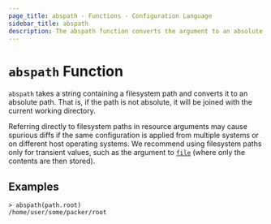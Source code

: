 ```yaml
---
page_title: abspath - Functions - Configuration Language
sidebar_title: abspath
description: The abspath function converts the argument to an absolute filesystem path.
---
```


# `abspath` Function

`abspath` takes a string containing a filesystem path and converts it
to an absolute path. That is, if the path is not absolute, it will be joined
with the current working directory.

Referring directly to filesystem paths in resource arguments may cause spurious
diffs if the same configuration is applied from multiple systems or on
different host operating systems. We recommend using filesystem paths only for
transient values, such as the argument to
[`file`](//docs/templates/hcl_templates/functions/file) (where only the contents are then
stored).

## Examples

```shell-session
> abspath(path.root)
/home/user/some/packer/root
```
